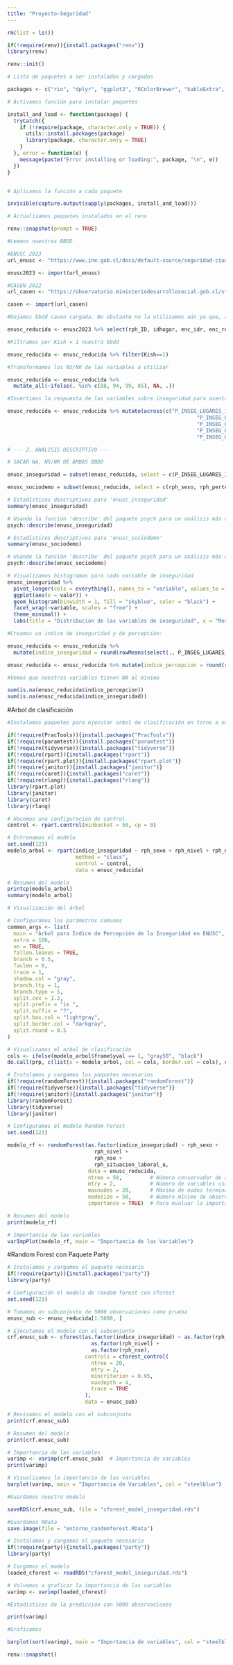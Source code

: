 ```yaml
---
title: "Proyecto-Seguridad"
---
```


```r
rm(list = ls())

if(!require(renv)){install.packages("renv")}
library(renv)

renv::init()

# Lista de paquetes a ser instalados y cargados

packages <- c("rio", "dplyr", "ggplot2", "RColorBrewer", "kableExtra", "Rcpp", "ggcorrplot", "latex2exp","broom", "knitr", "haven", "tidyr")

# Activamos función para instalar paquetes

install_and_load <- function(package) {
  tryCatch({
    if (!require(package, character.only = TRUE)) {
      utils::install.packages(package)
      library(package, character.only = TRUE)
    }
  }, error = function(e) {
    message(paste("Error installing or loading:", package, "\n", e))
  })
}


# Aplicamos la función a cada paquete

invisible(capture.output(sapply(packages, install_and_load)))

# Actualizamos paquetes instalados en el renv

renv::snapshot(prompt = TRUE)
```

```r
#Leemos nuestras BBDD

#ENUSC 2023
url_enusc <- "https://www.ine.gob.cl/docs/default-source/seguridad-ciudadana/bbdd/2023/base-usuario-20-enusc-2023bf436364553a489fab8e92a1ef14a520.sav?sfvrsn=473ce20c_6&download=true"

enusc2023 <- import(url_enusc)

#CASEN 2022
url_casen <- "https://observatorio.ministeriodesarrollosocial.gob.cl/storage/docs/casen/2022/Base%20de%20datos%20Casen%202022%20SPSS_18%20marzo%202024.sav.zip"

casen <- import(url_casen)

#Dejamos bbdd casen cargada. No obstante no la utilizamos aún ya que, al parecer, no hay ninguna llave que nos permita unir ambas bbdd

enusc_reducida <- enusc2023 %>% select(rph_ID, idhogar, enc_idr, enc_region, enc_rpc, rph_numHogar, rph_edad, rph_sexo, rph_idgen, Kish, Hogar_Kish, rph_pertenencia_indigena, rph_nacionalidad, rph_nivel, rph_situacion_laboral_a, rph_categoria_ocupacional, rph_nse, P_AUMENTO_PAIS, P_AUMENTO_COM, P_AUMENTO_BARRIO, P_INSEG_LUGARES_1, P_INSEG_LUGARES_2, P_INSEG_LUGARES_3, P_INSEG_LUGARES_4, P_INSEG_LUGARES_5, P_INSEG_LUGARES_6, P_INSEG_LUGARES_7, P_INSEG_LUGARES_8, P_INSEG_LUGARES_9, P_INSEG_LUGARES_10, P_INSEG_LUGARES_11, P_INSEG_LUGARES_12, P_INSEG_LUGARES_13, P_INSEG_LUGARES_14, P_INSEG_LUGARES_15, P_INSEG_LUGARES_16, P_INSEG_OSCURO_1, P_INSEG_DIA_1, P_INSEG_OSCURO_2, P_INSEG_DIA_2, Fact_Pers_Com, Fact_Pers_Reg, Fact_Pers_Regional_102, Fact_Hog_Com, Fact_Hog_Reg, Fact_Hog_Regional_102, VarStrat, Conglomerado)

#Filtramos por Kish = 1 nuestra bbdd

enusc_reducida <- enusc_reducida %>% filter(Kish==1)

#Transformamos los NS/NR de las variables a utilizar

enusc_reducida <- enusc_reducida %>%
  mutate_all(~ifelse(. %in% c(88, 94, 99, 85), NA, .))

#Invertimos la respuesta de las variables sobre inseguridad para asentar su respuesta:

enusc_reducida <- enusc_reducida %>% mutate(across(c("P_INSEG_LUGARES_1", "P_INSEG_LUGARES_2", "P_INSEG_LUGARES_3", "P_INSEG_LUGARES_4", 
                                                             "P_INSEG_LUGARES_5", "P_INSEG_LUGARES_6", "P_INSEG_LUGARES_7", "P_INSEG_LUGARES_8", 
                                                             "P_INSEG_LUGARES_9", "P_INSEG_LUGARES_10", "P_INSEG_LUGARES_11", "P_INSEG_LUGARES_12", 
                                                             "P_INSEG_LUGARES_13", "P_INSEG_LUGARES_14", "P_INSEG_LUGARES_15", "P_INSEG_LUGARES_16", 
                                                             "P_INSEG_OSCURO_1", "P_INSEG_DIA_1", "P_INSEG_OSCURO_2", "P_INSEG_DIA_2"), ~ 5 - .))

# --- 2. ANÁLISIS DESCRIPTIVO ---

# SACAR NA, NS/NR DE AMBAS BBDD

enusc_inseguridad = subset(enusc_reducida, select = c(P_INSEG_LUGARES_1, P_INSEG_LUGARES_2, P_INSEG_LUGARES_3, P_INSEG_LUGARES_4, P_INSEG_LUGARES_5, P_INSEG_LUGARES_6, P_INSEG_LUGARES_7, P_INSEG_LUGARES_8, P_INSEG_LUGARES_9, P_INSEG_LUGARES_10, P_INSEG_LUGARES_11, P_INSEG_LUGARES_12, P_INSEG_LUGARES_13, P_INSEG_LUGARES_14, P_INSEG_LUGARES_15, P_INSEG_LUGARES_16, P_INSEG_OSCURO_1, P_INSEG_DIA_1, P_INSEG_OSCURO_2, P_INSEG_DIA_2))

enusc_sociodemo = subset(enusc_reducida, select = c(rph_sexo, rph_pertenencia_indigena, rph_nacionalidad, rph_nivel, rph_situacion_laboral_a, rph_categoria_ocupacional, rph_nse))

# Estadísticos descriptivos para 'enusc_inseguridad'
summary(enusc_inseguridad)

# Usando la función 'describe' del paquete psych para un análisis más detallado
psych::describe(enusc_inseguridad)

# Estadísticos descriptivos para 'enusc_sociodemo'
summary(enusc_sociodemo)

# Usando la función 'describe' del paquete psych para un análisis más detallado
psych::describe(enusc_sociodemo)

# Visualizamos histogramas para cada variable de inseguridad
enusc_inseguridad %>% 
  pivot_longer(cols = everything(), names_to = "variable", values_to = "valor") %>%
  ggplot(aes(x = valor)) + 
  geom_histogram(binwidth = 1, fill = "skyblue", color = "black") + 
  facet_wrap(~variable, scales = "free") + 
  theme_minimal() + 
  labs(title = "Distribución de las variables de inseguridad", x = "Respuesta", y = "Frecuencia")

#Creamos un indice de inseguridad y de percepción:

enusc_reducida <- enusc_reducida %>%
  mutate(indice_inseguridad = round(rowMeans(select(., P_INSEG_LUGARES_1:P_INSEG_LUGARES_16, P_INSEG_OSCURO_1:P_INSEG_DIA_2), na.rm = TRUE), 3))

enusc_reducida <- enusc_reducida %>% mutate(indice_percepcion = round(rowMeans(select(., P_AUMENTO_PAIS, P_AUMENTO_COM, P_AUMENTO_BARRIO), na.rm = TRUE), 3))

#Vemos que nuestras variables tienen NA al mínimo

sum(is.na(enusc_reducida$indice_percepcion))
sum(is.na(enusc_reducida$indice_inseguridad))
```

#Arbol de clasificación

```r
#Instalamos paquetes para ejecutar arbol de clasificación en torno a nuestro índice de percepción de inseguridad

if(!require(PracTools)){install.packages("PracTools")}
if(!require(paramtest)){install.packages("paramtest")}
if(!require(tidyverse)){install.packages("tidyverse")}
if(!require(rpart)){install.packages("rpart")}
if(!require(rpart.plot)){install.packages("rpart.plot")}
if(!require(janitor)){install.packages("janitor")}
if(!require(caret)){install.packages("caret")}
if(!require(rlang)){install.packages("rlang")}
library(rpart.plot)
library(janitor)
library(caret)
library(rlang)

# Hacemos una configuración de control
control <- rpart.control(minbucket = 50, cp = 0)

# Entrenamos el modelo 
set.seed(123)
modelo_arbol <- rpart(indice_inseguridad ~ rph_sexo + rph_nivel + rph_nse + rph_situacion_laboral_a,
                      method = "class",
                      control = control,
                      data = enusc_reducida)

# Resumen del modelo
printcp(modelo_arbol)
summary(modelo_arbol)

# Visualización del árbol

# Configuramos los parámetros comunes
common_args <- list(
  main = "Árbol para Índice de Percepción de la Inseguridad en ENUSC",
  extra = 106,
  nn = TRUE,
  fallen.leaves = TRUE,
  branch = 0.5,
  faclen = 0,
  trace = 1,
  shadow.col = "gray",
  branch.lty = 1,
  branch.type = 5,
  split.cex = 1.2,
  split.prefix = "is ",
  split.suffix = "?",
  split.box.col = "lightgray",
  split.border.col = "darkgray",
  split.round = 0.5
)

# Visualizamos el arbol de clasificación
cols <- ifelse(modelo_arbol$frame$yval == 1, "gray50", "black")
do.call(prp, c(list(x = modelo_arbol, col = cols, border.col = cols), common_args))

```

```r
# Instalamos y cargamos los paquetes necesarios
if(!require(randomForest)){install.packages("randomForest")}
if(!require(tidyverse)){install.packages("tidyverse")}
if(!require(janitor)){install.packages("janitor")}
library(randomForest)
library(tidyverse)
library(janitor)

# Configuramos el modelo Random Forest
set.seed(123)

modelo_rf <- randomForest(as.factor(indice_inseguridad) ~ rph_sexo + 
                            rph_nivel + 
                            rph_nse + 
                            rph_situacion_laboral_a,
                          data = enusc_reducida,
                          ntree = 50,         # Número conservador de árboles
                          mtry = 2,           # Número de variables usadas en cada división
                          maxnodes = 20,      # Máximo de nodos terminales para limitar la complejidad
                          nodesize = 50,      # Número mínimo de observaciones por nodo hoja
                          importance = TRUE)  # Para evaluar la importancia de las variables

# Resumen del modelo
print(modelo_rf)

# Importancia de las variables
varImpPlot(modelo_rf, main = "Importancia de las Variables")
```

#Random Forest con Paquete Party

```r
# Instalamos y cargamos el paquete necesario
if(!require(party)){install.packages("party")}
library(party)

# Configuración el modelo de random forest con cforest
set.seed(123)

# Tomamos un subconjunto de 5000 observaciones como prueba
enusc_sub <- enusc_reducida[1:5000, ]

# Ejecutamos el modelo con el subconjunto
crf.enusc_sub <- cforest(as.factor(indice_inseguridad) ~ as.factor(rph_sexo) + 
                           as.factor(rph_nivel) + 
                           as.factor(rph_nse),
                         controls = cforest_control(
                           ntree = 20,
                           mtry = 2,
                           mincriterion = 0.95,
                           maxdepth = 4,
                           trace = TRUE
                         ),
                         data = enusc_sub)

# Revisamos el modelo con el subconjunto
print(crf.enusc_sub)

# Resumen del modelo
print(crf.enusc_sub)

# Importancia de las variables
varimp <- varimp(crf.enusc_sub)  # Importancia de variables
print(varimp)

# Visualizamos la importancia de las variables
barplot(varimp, main = "Importancia de Variables", col = "steelblue")

#Guardamos nuestro modelo

saveRDS(crf.enusc_sub, file = "cforest_model_inseguridad.rds")

#Guardamos RData
save.image(file = "entorno_randomforest.RData")
```

```r
# Instalamos y cargamos el paquete necesario
if(!require(party)){install.packages("party")}
library(party)

# Cargamos el modelo
loaded_cforest <- readRDS("cforest_model_inseguridad.rds")

# Volvemos a graficar la importancia de las variables
varimp <- varimp(loaded_cforest)

#Estadisticos de la predicción con 5000 observaciones

print(varimp)

#Graficamos

barplot(sort(varimp), main = "Importancia de variables", col = "steelblue")

```

```r
renv::snapshot()
```
